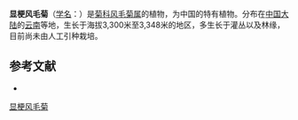 {{Speciesbox
| name = 显梗风毛菊
| status = 
| status_system = 
| image =
| genus = Saussurea
| species = peduncularis
| authority = Franch.
}}

'''显梗风毛菊'''（[[学名|学名]]：{{lang|la|''Saussurea peduncularis''}}）是[[菊科|菊科]][[风毛菊属|风毛菊属]]的植物，为中国的特有植物。分布在[[中国大陆|中国大陆]]的[[云南|云南]]等地，生长于海拔3,300米至3,348米的地区，多生长于灌丛以及林缘，目前尚未由人工引种栽培。

== 参考文献 ==
<div class="references-small">
* {{cite web| url =http://www.bioinfo.cn/db05/KmzwSpecies.php?action=view&id=5229| title =显梗风毛菊| work =《中国高等植物数据库全库》| publisher =中国科学院微生物研究所| author =昆明植物研究所| accessdate =2009-02-24| deadurl =yes| archiveurl =https://web.archive.org/web/20160305023545/http://www.bioinfo.cn/db05/KmzwSpecies.php?action=view&id=5229| archivedate =2016-03-05}}
</div>
{{Taxonbar|from=Q11089077}}

[[Category:风毛菊属|显梗风毛菊]]


{{植物小作品}}